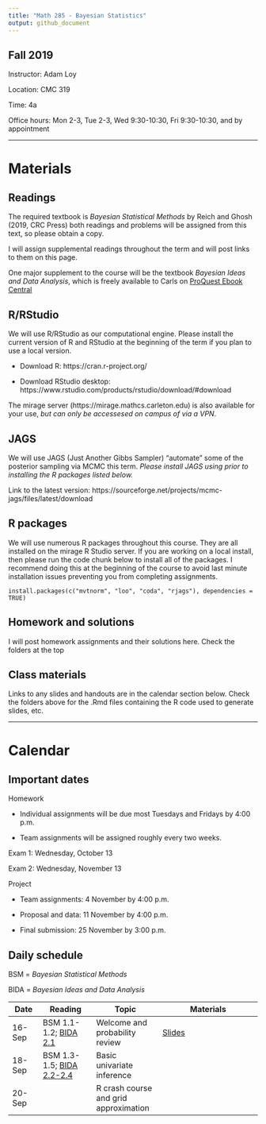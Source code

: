 ```yaml
---
title: "Math 285 - Bayesian Statistics" 
output: github_document
---
```


## Fall 2019

Instructor: Adam Loy

Location: CMC 319

Time: 4a

Office hours: Mon 2-3, Tue 2-3, Wed 9:30-10:30, Fri 9:30-10:30, and by appointment

* * * 

# Materials

## Readings

The required textbook is *Bayesian Statistical Methods* by Reich and Ghosh (2019, CRC Press) both readings and problems will be assigned from this text, so please obtain a copy.

I will assign supplemental readings throughout the term and will post links to them on this page. 

One major supplement to the course will be the textbook *Bayesian Ideas and Data Analysis*, which is freely available to Carls on [ProQuest Ebook Central](https://ebookcentral.proquest.com/lib/carleton-ebooks/detail.action?docID=1648259)

## R/RStudio

We will use R/RStudio as our computational engine. Please install the current version of R and RStudio at
the beginning of the term if you plan to use a local version.

- Download R: https://cran.r-project.org/

- Download RStudio desktop: https://www.rstudio.com/products/rstudio/download/#download

The mirage server (https://mirage.mathcs.carleton.edu) is also available for your use, *but can only be accessesed on campus of via a VPN*.

## JAGS

We will use JAGS (Just Another Gibbs Sampler) "automate" some of the posterior sampling via MCMC this term. *Please install JAGS using prior to installing the R packages listed below.*

Link to the latest version: https://sourceforge.net/projects/mcmc-jags/files/latest/download

## R packages

We will use numerous R packages throughout this course. 
They are all installed on the mirage R Studio server.
If you are working on a local install, then please run the 
code chunk below to install all of the packages.
I recommend doing this at the beginning of the course to 
avoid last minute installation issues preventing
you from completing assignments.

```
install.packages(c("mvtnorm", "loo", "coda", "rjags"), dependencies = TRUE)
```

## Homework and solutions

I will post homework assignments and their solutions here. Check the folders at the top

## Class materials

Links to any slides and handouts are in the calendar section below. 
Check the folders above for the .Rmd files containing the R code used 
to generate slides, etc.

* * * 

# Calendar

## Important dates

Homework

 - Individual assignments will be due most Tuesdays and Fridays by 4:00 p.m.
 
 - Team assignments will be assigned roughly every two weeks.

Exam 1: Wednesday, October 13

Exam 2: Wednesday, November 13

Project

- Team assignments: 4 November by 4:00 p.m.

- Proposal and data: 11 November by 4:00 p.m.

- Final submission: 25 November by 3:00 p.m.

## Daily schedule

BSM = *Bayesian Statistical Methods*

BIDA = *Bayesian Ideas and Data Analysis*

Date | Reading | Topic | Materials
-----|---------|-----------|----------------
16-Sep | BSM 1.1-1.2; [BIDA 2.1](https://ebookcentral.proquest.com/lib/carleton-ebooks/reader.action?docID=1648259&ppg=32) | Welcome and probability review | [Slides](https://aloy.github.io/math315-fall2019/docs/01-probability-review.html#1)
18-Sep | BSM 1.3-1.5; [BIDA 2.2-2.4](https://ebookcentral.proquest.com/lib/carleton-ebooks/reader.action?docID=1648259&ppg=37) | Basic univariate inference |
20-Sep |  | R crash course and grid approximation |
<!--  | | | -->
<!-- 23-Sep | | | -->
<!-- 25-Sep | | | -->
<!-- 27-Sep | | | -->
